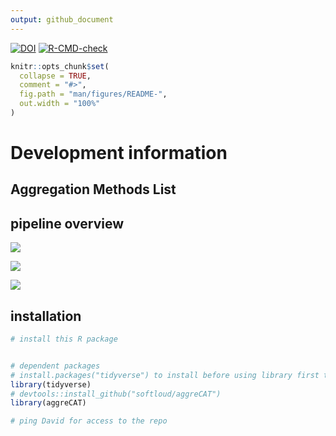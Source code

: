 ```yaml
---
output: github_document
---
```


[![DOI](https://zenodo.org/badge/531484296.svg)](https://zenodo.org/badge/latestdoi/531484296)
[![R-CMD-check](https://github.com/metamelb-repliCATS/aggreCAT/actions/workflows/R-CMD-check.yaml/badge.svg)](https://github.com/metamelb-repliCATS/aggreCAT/actions/workflows/R-CMD-check.yaml)

<!-- README.md is generated from README.Rmd. Please edit that file -->

```r
knitr::opts_chunk$set(
  collapse = TRUE,
  comment = "#>",
  fig.path = "man/figures/README-",
  out.width = "100%"
)
```


# Development information

## Aggregation Methods List


## pipeline overview

![](resources/pipeline.png)

![](resources/pipeline-instructions.png)


![](resources/pipeline.png)

## installation{#installation}

```r
# install this R package


# dependent packages
# install.packages("tidyverse") to install before using library first time
library(tidyverse)
# devtools::install_github("softloud/aggreCAT")
library(aggreCAT)

# ping David for access to the repo


```
